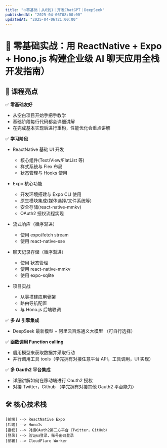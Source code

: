 ```yaml
---
title: "🔥零基础｜从0到1｜开发ChatGPT｜DeepSeek"
publishedAt: "2025-04-06T08:00:00"
updatedAt: "2025-04-06T21:00:00"
---
```


# 🚀 零基础实战：用 ReactNative + Expo + Hono.js 构建企业级 AI 聊天应用全栈开发指南）

## 🌟 课程亮点

✅ **零基础友好**

- 从空白项目开始手把手教学
- 基础阶段每行代码都会详细讲解
- 在完成基本实现后进行重构，性能优化会重点讲解

✅ **学习阶段**

- ReactNative 基础 UI 开发

  - 核心组件(Text/View/FlatList 等)
  - 样式系统与 Flex 布局
  - 状态管理与 Hooks 使用

- Expo 核心功能

  - 开发环境搭建与 Expo CLI 使用
  - 原生模块集成(媒体选择/文件系统等)
  - 安全存储(react-native-mmkv)
  - OAuth2 授权流程实现

- 流式响应（循序渐进）

  - 使用 expo/fetch stream
  - 使用 react-native-sse

- 聊天记录存储（循序渐进）

  - 使用 状态管理
  - 使用 react-native-mmkv
  - 使用 expo-sqlite

- 项目实战
  - 从零搭建应用骨架
  - 路由导航配置
  - 与 Hono.js 后端联调

✅ **多 AI 引擎集成**

- DeepSeek 最新模型 + 阿里云百炼通义大模型 （可自行选择）

✅ **函数调用 Function calling**

- 启用模型来获取数据并采取行动
- 并行调用工具 tools（学完拥有对接任意平台 API，工具调用，UI 实现）

✅ **多 Oauth2 平台集成**

- 详细讲解如何在移动端进行 Oauth2 授权
- 对接 Twitter，Github （学完拥有对接其他 Oauth2 平台能力）

## 🛠️ 核心技术栈

```mermaid
[前端] --> ReactNative Expo
[后端] --> HonoJs
[授权] --> 对接OAuth2第三方平台（Twitter，GitHub）
[登录] --> 验证码登录，账号密码登录
[部署] --> CloudFlare Worker
```
